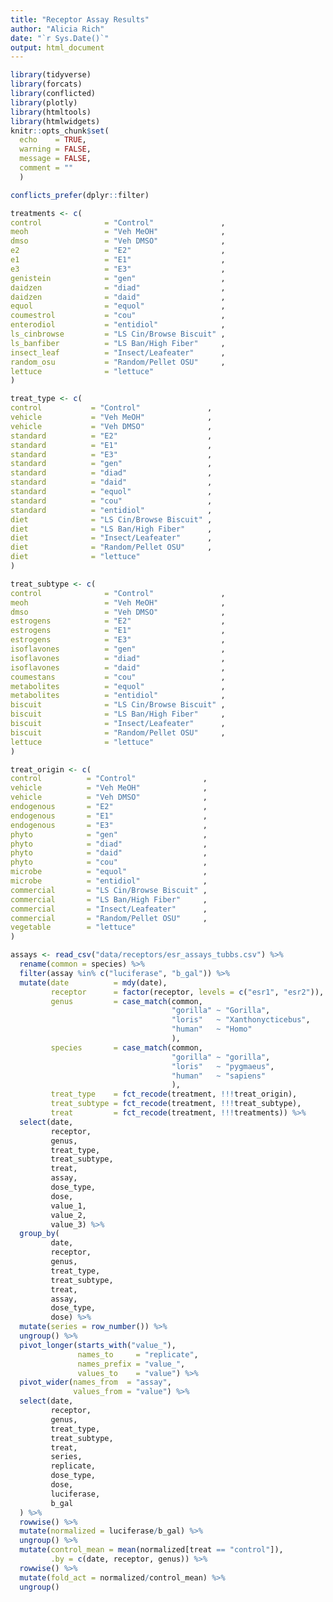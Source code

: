 ```yaml
---
title: "Receptor Assay Results"
author: "Alicia Rich"
date: "`r Sys.Date()`"
output: html_document
---
```


```r
library(tidyverse)
library(forcats)
library(conflicted)
library(plotly)
library(htmltools)
library(htmlwidgets)
knitr::opts_chunk$set(
  echo    = TRUE,
  warning = FALSE,
  message = FALSE,
  comment = ""
  )

conflicts_prefer(dplyr::filter)
```

```r
treatments <- c(
control              = "Control"               ,
meoh                 = "Veh MeOH"              ,
dmso                 = "Veh DMSO"              ,
e2                   = "E2"                    ,
e1                   = "E1"                    ,
e3                   = "E3"                    ,
genistein            = "gen"                   ,
daidzen              = "diad"                  ,
daidzen              = "daid"                  ,
equol                = "equol"                 ,
coumestrol           = "cou"                   ,
enterodiol           = "entidiol"              ,
ls_cinbrowse         = "LS Cin/Browse Biscuit" ,
ls_banfiber          = "LS Ban/High Fiber"     ,
insect_leaf          = "Insect/Leafeater"      ,
random_osu           = "Random/Pellet OSU"     ,
lettuce              = "lettuce"               
)

treat_type <- c(
control           = "Control"               ,
vehicle           = "Veh MeOH"              ,
vehicle           = "Veh DMSO"              ,
standard          = "E2"                    ,
standard          = "E1"                    ,
standard          = "E3"                    ,
standard          = "gen"                   ,
standard          = "diad"                  ,
standard          = "daid"                  ,
standard          = "equol"                 ,
standard          = "cou"                   ,
standard          = "entidiol"              ,
diet              = "LS Cin/Browse Biscuit" ,
diet              = "LS Ban/High Fiber"     ,
diet              = "Insect/Leafeater"      ,
diet              = "Random/Pellet OSU"     ,
diet              = "lettuce"               
)

treat_subtype <- c(
control              = "Control"               ,
meoh                 = "Veh MeOH"              ,
dmso                 = "Veh DMSO"              ,
estrogens            = "E2"                    ,
estrogens            = "E1"                    ,
estrogens            = "E3"                    ,
isoflavones          = "gen"                   ,
isoflavones          = "diad"                  ,
isoflavones          = "daid"                  ,
coumestans           = "cou"                   ,
metabolites          = "equol"                 ,
metabolites          = "entidiol"              ,
biscuit              = "LS Cin/Browse Biscuit" ,
biscuit              = "LS Ban/High Fiber"     ,
biscuit              = "Insect/Leafeater"      ,
biscuit              = "Random/Pellet OSU"     ,
lettuce              = "lettuce"               
)

treat_origin <- c(
control          = "Control"               ,
vehicle          = "Veh MeOH"              ,
vehicle          = "Veh DMSO"              ,
endogenous       = "E2"                    ,
endogenous       = "E1"                    ,
endogenous       = "E3"                    ,
phyto            = "gen"                   ,
phyto            = "diad"                  ,
phyto            = "daid"                  ,
phyto            = "cou"                   ,
microbe          = "equol"                 ,
microbe          = "entidiol"              ,
commercial       = "LS Cin/Browse Biscuit" ,
commercial       = "LS Ban/High Fiber"     ,
commercial       = "Insect/Leafeater"      ,
commercial       = "Random/Pellet OSU"     ,
vegetable        = "lettuce"               
)

```


```r
assays <- read_csv("data/receptors/esr_assays_tubbs.csv") %>%
  rename(common = species) %>%
  filter(assay %in% c("luciferase", "b_gal")) %>%
  mutate(date          = mdy(date),
         receptor      = factor(receptor, levels = c("esr1", "esr2")),
         genus         = case_match(common, 
                                    "gorilla" ~ "Gorilla",
                                    "loris"   ~ "Xanthonycticebus",
                                    "human"   ~ "Homo"
                                    ),
         species       = case_match(common, 
                                    "gorilla" ~ "gorilla",
                                    "loris"   ~ "pygmaeus",
                                    "human"   ~ "sapiens"
                                    ),
         treat_type    = fct_recode(treatment, !!!treat_origin),
         treat_subtype = fct_recode(treatment, !!!treat_subtype),
         treat         = fct_recode(treatment, !!!treatments)) %>%
  select(date,
         receptor,
         genus,
         treat_type,
         treat_subtype,
         treat,
         assay,
         dose_type,
         dose,
         value_1,
         value_2,
         value_3) %>%
  group_by(
         date,
         receptor,
         genus,
         treat_type,
         treat_subtype,
         treat,
         assay,
         dose_type,
         dose) %>%
  mutate(series = row_number()) %>%
  ungroup() %>%
  pivot_longer(starts_with("value_"),
               names_to     = "replicate",
               names_prefix = "value_",
               values_to    = "value") %>%
  pivot_wider(names_from  = "assay",
              values_from = "value") %>%
  select(date,
         receptor,
         genus,
         treat_type,
         treat_subtype,
         treat,
         series,
         replicate,
         dose_type,
         dose,
         luciferase,
         b_gal
  ) %>%
  rowwise() %>%
  mutate(normalized = luciferase/b_gal) %>%
  ungroup() %>%
  mutate(control_mean = mean(normalized[treat == "control"]), 
         .by = c(date, receptor, genus)) %>%
  rowwise() %>%
  mutate(fold_act = normalized/control_mean) %>%
  ungroup()
```

